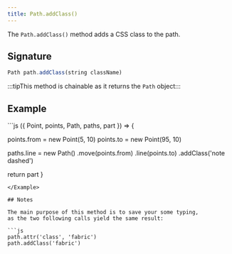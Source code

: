 ```yaml
---
title: Path.addClass()
---
```


The `Path.addClass()` method adds a CSS class to the path.

## Signature

```js
Path path.addClass(string className)
```

:::tipThis method is chainable as it returns the `Path` object:::

## Example

<Example caption="Example of the Path.addClass() method">
```js
({ Point, points, Path, paths, part }) => {

  points.from = new Point(5, 10)
  points.to = new Point(95, 10)

  paths.line = new Path()
    .move(points.from)
    .line(points.to)
    .addClass('note dashed')

  return part
}
```
</Example>

## Notes

The main purpose of this method is to save your some typing,
as the two following calls yield the same result:

```js
path.attr('class', 'fabric')
path.addClass('fabric')
```
